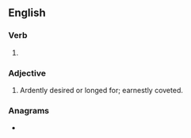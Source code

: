 ==English==

===Verb===
{{head|en|verb form}}

# {{en-past of|suspire}}

===Adjective===
{{en-adj}}

# {{lb|en|obsolete}} Ardently desired or longed for; earnestly coveted.
#: {{rfquotek|Sir H. Wotton}}

===Anagrams===
* {{anagrams|en|dispurse}}